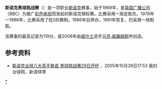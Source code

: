 '''斯诺克黑球挑战赛'''（{{lang-en|Pot Black}}）是一项职业[[斯诺克|斯诺克]]赛事，始于1969年，是[[英国广播公司|英国广播公司]]（BBC）为推广[[彩色电视|彩色电视]]而发起的斯诺克锦标赛。比赛采用一局定胜负。1978年—1986年，比赛采用了抢2的赛制。1986年后停办，1991年恢复，仍采用一局制胜。

该赛事的最高记录为119分，是2006年由[[威尔士|威尔士]]选手[[马克·威廉姆斯|马克·威廉姆斯]]所创造。

==参考资料==
*[http://sports.sina.com.cn/o/2005-10-28/17531849259.shtml 斯诺克台球八大高手聚首 黑球挑战赛29日开杆] {{Wayback|url=http://sports.sina.com.cn/o/2005-10-28/17531849259.shtml |date=20051104093253 }}，2005年10月28日17:53 我的台球网，新浪体育

{{体育小作品}}
[[分类:斯诺克黑球挑战赛|*]]